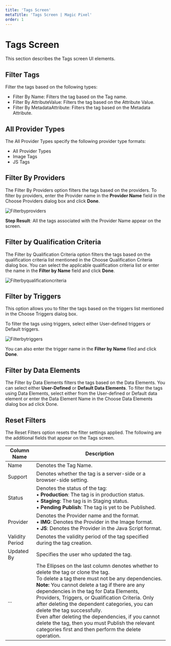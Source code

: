 ---
title: 'Tags Screen'
metaTitle: 'Tags Screen | Magic Pixel'
order: 1
---

# Tags Screen
This section describes the Tags screen UI elements.

## Filter Tags
Filter the tags based on the following types:
- Filter By Name: Filters the tag based on the Tag name.
- Filter By AttributeValue: Filters the tag based on the Attribute Value.
- Filter By MetadataAttribute: Filters the tag based on the Metadata Attribute.

## All Provider Types
The All Provider Types specify the following provider type formats:
- All Provider Types
- Image Tags
- JS Tags

## Filter By Providers
The Filter By Providers option filters the tags based on the providers.
To filter by providers, enter the Provider name in the **Provider Name** field in the Choose Providers dialog box and click **Done**.

![Filterbyproviders](/images/tagsimages/chooseproviders.png)

**Step Result**: All the tags associated with the Provider Name appear on the screen.

## Filter by Qualification Criteria
The Filter by Qualification Criteria option filters the tags based on the qualification criteria list mentioned in the Choose Qualification Criteria dialog box.
You can select the applicable qualification criteria list or enter the name in the **Filter by Name** field and click **Done**.

![Filterbyqualificationcriteria](/images/tagsimages/choosequalificationcriteria.png)

## Filter by Triggers

This option allows you to filter the tags based on the triggers list mentioned in the Choose Triggers dialog box.

To filter the tags using triggers, select either User-defined triggers or Default triggers. 

![Filterbytriggers](/images/triggersimages/filtertriggers.png)

You can also enter the trigger name in the **Filter by Name** filed and click **Done**.

## Filter by Data Elements
The Filter by Data Elements filters the tags based on the Data Elements. You can select either **User-Defined** or **Default Data Elements**.
To filter the tags using Data Elements, select either from the User-defined or Default data element or enter the Data Element Name in the Choose Data Elements dialog box ad click Done.

## Reset Filters
The Reset Filters option resets the filter settings applied.
The following are the additional fields that appear on the Tags screen.

| Column Name      | Description |
| ----------- | ----------- |
| Name      | Denotes the Tag Name.       |
| Support   | Denotes whether the tag is a server-side or a browser-side setting.      |
| Status | Denotes the status of the tag: <br /> • **Production**: The tag is in production status. <br /> • **Staging**: The tag is in Staging status. <br /> • **Pending Publish**: The tag is yet to be Published. |        
| Provider | Denotes the Provider name and the format. <br /> •	**IMG**: Denotes the Provider in the Image format. <br /> •	**JS**: Denotes the Provider in the Java Script format. |
| Validity Period | Denotes the validity period of the tag specified during the tag creation. |
| Updated By | Specifies the user who updated the tag. |
| ... | The Ellipses on the last column denotes whether to delete the tag or clone the tag. <br /> To delete a tag there must not be any dependencies. <br /> **Note:** You cannot delete a tag if there are any dependencies in the tag for Data Elements, Providers, Triggers, or Qualification Criteria. Only after deleting the dependent categories, you can delete the tag successfully. <br /> Even after deleting the dependencies, if you cannot delete the tag, then you must Publish the relevant categories first and then perform the delete operation.|
